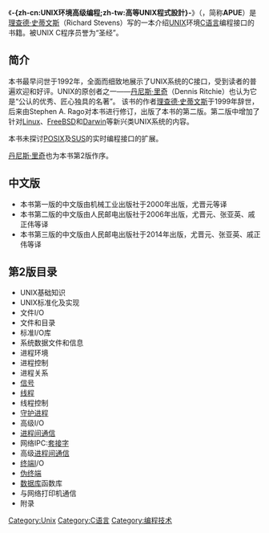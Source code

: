 {{NoteTA
|G1=IT
|T=zh-cn:UNIX环境高级编程;zh-tw:高等UNIX程式設計
}}
{{unreferenced|time=2013-12-07T00:26:13+00:00}}
《'''-{zh-cn:UNIX环境高级编程;zh-tw:高等UNIX程式設計}-'''》（{{lang-en|''Advanced Programming in the UNIX Environment''}}，简称'''APUE'''）是[[理查德·史蒂文斯|理查德·史蒂文斯]]（Richard Stevens）写的一本介绍[[UNIX|UNIX]]环境[[C语言|C语言]]编程接口的书籍。被UNIX C程序员誉为“圣经”。

== 简介 ==
本书最早问世于1992年，全面而细致地展示了UNIX系统的C接口，受到读者的普遍欢迎和好评。UNIX的原创者之一——[[丹尼斯·里奇|丹尼斯·里奇]]（Dennis Ritchie）也认为它是“公认的优秀、匠心独具的名著”。
该书的作者[[理查德·史蒂文斯|理查德·史蒂文斯]]于1999年辞世，后来由Stephen A. Rago对本书进行修订，出版了本书的第二版。第二版中增加了针对[[Linux|Linux]]、[[FreeBSD|FreeBSD]]和[[Darwin|Darwin]]等新兴类UNIX系统的内容。

本书未探讨[[POSIX|POSIX]]及[[SUS|SUS]]的实时编程接口的扩展。

[[丹尼斯·里奇|丹尼斯·里奇]]也为本书第2版作序。

== 中文版 ==
* 本书第一版的中文版由机械工业出版社于2000年出版，尤晋元等译
* 本书第二版的中文版由人民邮电出版社于2006年出版，尤晋元、张亚英、戚正伟等译
* 本书第三版的中文版由人民邮电出版社于2014年出版，尤晋元、张亚英、戚正伟等译

== 第2版目录 ==
* UNIX基础知识
* UNIX标准化及实现
* 文件I/O
* 文件和目录
* 标准I/O库
* 系统数据文件和信息
* 进程环境
* 进程控制
* 进程关系
* [[信号_(计算机科学)|信号]]
* [[线程|线程]]
* 线程控制
* [[守护进程|守护进程]]
* 高级I/O
* [[进程间通信|进程间通信]]
* 网络IPC:[[套接字|套接字]]
* 高级[[进程间通信|进程间通信]]
* [[终端|终端]]I/O
* [[伪终端|伪终端]]
* [[数据库|数据库]]函数库
* 与网络打印机通信
* 附录

[[Category:Unix|Category:Unix]]
[[Category:C语言|Category:C语言]]
[[Category:编程技术|Category:编程技术]]